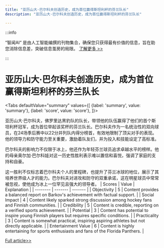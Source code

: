 ```yaml
---
title: "亚历山大·巴尔科夫创造历史，成为首位赢得斯坦利杯的芬兰队长"
description: "亚历山大·巴尔科夫创造历史，成为首位赢得斯坦利杯的芬兰队长"

---
```



:::info

“智闻AI“ 是由人工智能编撰的刊物集合，确保您只获得最有价值的信息，旨在助您消除信息差，突破信息茧房的局限。  [了解更多 >>](/)

:::

# 亚历山大·巴尔科夫创造历史，成为首位赢得斯坦利杯的芬兰队长


<Tabs
	defaultValue="summary"
	values={[
	{label: 'summary', value: 'summary'},
	{label: 'score', value: 'score'},
]}>
<TabItem value="summary">


亚历山大·巴尔科夫，佛罗里达黑豹队的队长，带领他的队伍赢得了他们的首个斯坦利杯冠军，成为首位举起该奖杯的芬兰队长。巴尔科夫作为一名统治性的双向球员，在24场季后赛中以22分并列队内得分榜首，有效地限制了顶尖对手的表现。他的领导力和防守能力至关重要，激励着队友们，并为投入和技能设定了高标准。

巴尔科夫的影响力不仅限于冰上，他还作为年轻芬兰球员追求卓越水平的榜样。他的母亲奥尔加·巴尔科娃对这一历史性胜利表示难以置信和喜悦，强调了家庭的支持和自豪。

这一胜利不仅标志着巴尔科夫个人的里程碑，也提升了芬兰冰球的地位，展示了其培养世界级人才的能力。巴尔科夫对进攻和防守的双重承诺，这在明星球员中常常被忽视，使他成为冰上一位罕见且强大的领导者。
</TabItem>
<TabItem value="score">
	| Scores     | Value   | Explanation |
	| -------- | ------- | ------- |
	| Objectivity  | 5    | Content provides a balanced report on Barkov's achievement with factual support.    |
	| Social Impact | 4     | Content likely sparked strong discussion among hockey fans and Finnish communities.    |
	| Credibility    | 5    | Content is credible, reporting on a verified sports achievement.    |
	| Potential    | 3    | Content has potential to inspire young Finnish players but requires specific conditions.    |
	| Practicality    | 3    | Content is somewhat practical, inspiring aspiring athletes but not directly applicable.    |
	| Entertainment Value    | 6    | Content is highly entertaining for sports enthusiasts and fans of the Florida Panthers.    |
</TabItem>
</Tabs>

[Full article>>](https://apnews.com/article/stanley-cup-florida-panthers-83f9a6cecb5828fb858280bd8f903997)
